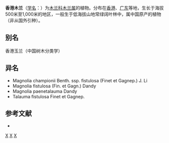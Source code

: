 {{Speciesbox 
| taxon = Magnolia championii
| authority = Benth.
}}
'''香港木兰'''（[[学名|学名]]：{{lang|la|''Magnolia championii''}}）为[[木兰科|木兰科]][[木兰属|木兰属]]的植物。分布在[[香港|香港]]、[[广东|广东]]等地，生长于海拔500米至1,000米的地区，一般生于低海拔山地常绿阔叶林中，属中国原产的植物（非从国外引种）。

== 别名 ==
香港玉兰（中国树木分类学）

== 异名 ==
* Magnolia championii Benth. ssp. fistulosa (Finet et Gagnep.) J. Li
* Magnolia fistulosa (Fin. et Gagn.) Dandy
* Magnolia paenetalauma Dandy
* Talauma fistulosa Finet et Gagnep.

== 参考文献 ==
<div class="references-small">
* {{cite web| url =http://www.bioinfo.cn/db05/KmzwSpecies.php?action=view&id=12710| title =香港木兰| work =《中国高等植物数据库全库》| publisher =中国科学院微生物研究所| author =昆明植物研究所| accessdate =2009-02-24| deadurl =yes| archiveurl =https://web.archive.org/web/20160304235600/http://www.bioinfo.cn/db05/KmzwSpecies.php?action=view&id=12710| archivedate =2016-03-04}}
</div>
{{Taxonbar}}

[[Category:木兰属|X]]
[[Category:香港植物|X]]
[[Category:广东植物|X]]